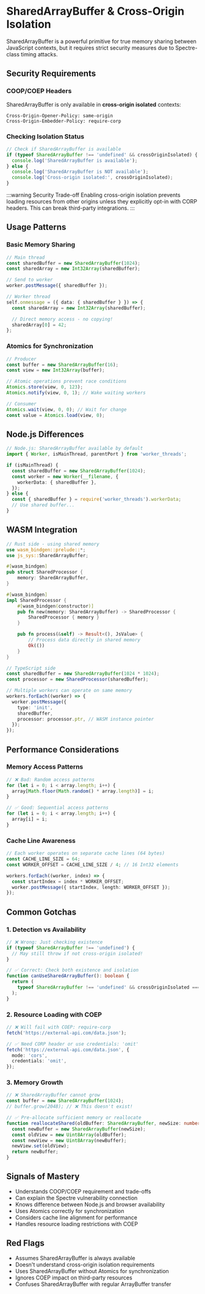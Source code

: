 # SharedArrayBuffer & Cross-Origin Isolation

SharedArrayBuffer is a powerful primitive for true memory sharing between
JavaScript contexts, but it requires strict security measures due to
Spectre-class timing attacks.

## Security Requirements

### COOP/COEP Headers

SharedArrayBuffer is only available in **cross-origin isolated** contexts:

```http
Cross-Origin-Opener-Policy: same-origin
Cross-Origin-Embedder-Policy: require-corp
```

### Checking Isolation Status

```typescript
// Check if SharedArrayBuffer is available
if (typeof SharedArrayBuffer !== 'undefined' && crossOriginIsolated) {
  console.log('SharedArrayBuffer is available');
} else {
  console.log('SharedArrayBuffer is NOT available');
  console.log('Cross-origin isolated:', crossOriginIsolated);
}
```

:::warning Security Trade-off Enabling cross-origin isolation prevents loading
resources from other origins unless they explicitly opt-in with CORP headers.
This can break third-party integrations. :::

## Usage Patterns

### Basic Memory Sharing

```typescript
// Main thread
const sharedBuffer = new SharedArrayBuffer(1024);
const sharedArray = new Int32Array(sharedBuffer);

// Send to worker
worker.postMessage({ sharedBuffer });

// Worker thread
self.onmessage = ({ data: { sharedBuffer } }) => {
  const sharedArray = new Int32Array(sharedBuffer);

  // Direct memory access - no copying!
  sharedArray[0] = 42;
};
```

### Atomics for Synchronization

```typescript
// Producer
const buffer = new SharedArrayBuffer(16);
const view = new Int32Array(buffer);

// Atomic operations prevent race conditions
Atomics.store(view, 0, 123);
Atomics.notify(view, 0, 1); // Wake waiting workers

// Consumer
Atomics.wait(view, 0, 0); // Wait for change
const value = Atomics.load(view, 0);
```

## Node.js Differences

```typescript
// Node.js: SharedArrayBuffer available by default
import { Worker, isMainThread, parentPort } from 'worker_threads';

if (isMainThread) {
  const sharedBuffer = new SharedArrayBuffer(1024);
  const worker = new Worker(__filename, {
    workerData: { sharedBuffer },
  });
} else {
  const { sharedBuffer } = require('worker_threads').workerData;
  // Use shared buffer...
}
```

## WASM Integration

```rust
// Rust side - using shared memory
use wasm_bindgen::prelude::*;
use js_sys::SharedArrayBuffer;

#[wasm_bindgen]
pub struct SharedProcessor {
    memory: SharedArrayBuffer,
}

#[wasm_bindgen]
impl SharedProcessor {
    #[wasm_bindgen(constructor)]
    pub fn new(memory: SharedArrayBuffer) -> SharedProcessor {
        SharedProcessor { memory }
    }

    pub fn process(&self) -> Result<(), JsValue> {
        // Process data directly in shared memory
        Ok(())
    }
}
```

```typescript
// TypeScript side
const sharedBuffer = new SharedArrayBuffer(1024 * 1024);
const processor = new SharedProcessor(sharedBuffer);

// Multiple workers can operate on same memory
workers.forEach((worker) => {
  worker.postMessage({
    type: 'init',
    sharedBuffer,
    processor: processor.ptr, // WASM instance pointer
  });
});
```

## Performance Considerations

### Memory Access Patterns

```typescript
// ❌ Bad: Random access patterns
for (let i = 0; i < array.length; i++) {
  array[Math.floor(Math.random() * array.length)] = i;
}

// ✅ Good: Sequential access patterns
for (let i = 0; i < array.length; i++) {
  array[i] = i;
}
```

### Cache Line Awareness

```typescript
// Each worker operates on separate cache lines (64 bytes)
const CACHE_LINE_SIZE = 64;
const WORKER_OFFSET = CACHE_LINE_SIZE / 4; // 16 Int32 elements

workers.forEach((worker, index) => {
  const startIndex = index * WORKER_OFFSET;
  worker.postMessage({ startIndex, length: WORKER_OFFSET });
});
```

## Common Gotchas

### 1. Detection vs Availability

```typescript
// ❌ Wrong: Just checking existence
if (typeof SharedArrayBuffer !== 'undefined') {
  // May still throw if not cross-origin isolated!
}

// ✅ Correct: Check both existence and isolation
function canUseSharedArrayBuffer(): boolean {
  return (
    typeof SharedArrayBuffer !== 'undefined' && crossOriginIsolated === true
  );
}
```

### 2. Resource Loading with COEP

```typescript
// ❌ Will fail with COEP: require-corp
fetch('https://external-api.com/data.json');

// ✅ Need CORP header or use credentials: 'omit'
fetch('https://external-api.com/data.json', {
  mode: 'cors',
  credentials: 'omit',
});
```

### 3. Memory Growth

```typescript
// ❌ SharedArrayBuffer cannot grow
const buffer = new SharedArrayBuffer(1024);
// buffer.grow(2048); // ❌ This doesn't exist!

// ✅ Pre-allocate sufficient memory or reallocate
function reallocateShared(oldBuffer: SharedArrayBuffer, newSize: number) {
  const newBuffer = new SharedArrayBuffer(newSize);
  const oldView = new Uint8Array(oldBuffer);
  const newView = new Uint8Array(newBuffer);
  newView.set(oldView);
  return newBuffer;
}
```

## Signals of Mastery

- Understands COOP/COEP requirement and trade-offs
- Can explain the Spectre vulnerability connection
- Knows difference between Node.js and browser availability
- Uses Atomics correctly for synchronization
- Considers cache line alignment for performance
- Handles resource loading restrictions with COEP

## Red Flags

- Assumes SharedArrayBuffer is always available
- Doesn't understand cross-origin isolation requirements
- Uses SharedArrayBuffer without Atomics for synchronization
- Ignores COEP impact on third-party resources
- Confuses SharedArrayBuffer with regular ArrayBuffer transfer
